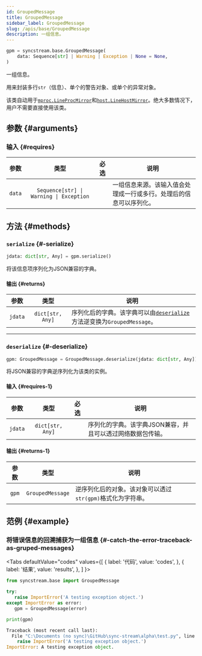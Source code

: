 ```yaml
---
id: GroupedMessage
title: GroupedMessage
sidebar_label: GroupedMessage
slug: /apis/base/GroupedMessage
description: 一组信息。
---
```





<APITopBar type="class" isPrivate={true} source="base.GroupedMessage" />

```python
gpm = syncstream.base.GroupedMessage(
    data: Sequence[str] | Warning | Exception | None = None,
)
```

一组信息。

用来封装多行`str`（信息）、单个的警告对象、或单个的异常对象。

该类自动用于[`mproc.LineProcMirror`](../mproc/LineProcMirror.mdx)和[`host.LineHostMirror`](../host/LineHostMirror.mdx)。绝大多数情况下，用户不需要直接使用该类。

## 参数 {#arguments}

### 输入 {#requires}

|  参数  |                  类型                   | 必选 | <center>说明</center>                                              |
| :----: | :-------------------------------------: | :--: | :----------------------------------------------------------------- |
| `data` | `Sequence[str] \| Warning \| Exception` |      | 一组信息来源。该输入值会处理成一行或多行。处理后的信息可以序列化。 |

## 方法 {#methods}

### <IconObjType type="method"/> `serialize` {#-serialize}

```python
jdata: dict[str, Any] = gpm.serialize()
```

将该信息项序列化为JSON兼容的字典。

#### 输出 {#returns}

|  参数   |       类型       | <center>说明</center>                                                                    |
| :-----: | :--------------: | :--------------------------------------------------------------------------------------- |
| `jdata` | `dict[str, Any]` | 序列化后的字典。该字典可以由[`deserialize`](#-deserialize)方法逆变换为`GroupedMessage`。 |

---

### <IconObjType type="method"/> `deserialize` {#-deserialize}

```python
gpm: GroupedMessage = GroupedMessage.deserialize(jdata: dict[str, Any])
```

将JSON兼容的字典逆序列化为该类的实例。

#### 输入 {#requires-1}

|  参数   |       类型       |               必选                | <center>说明</center>                                      |
| :-----: | :--------------: | :-------------------------------: | :--------------------------------------------------------- |
| `jdata` | `dict[str, Any]` | <InlineIcon icon={vsiCheckIcon}/> | 序列化的字典。该字典JSON兼容，并且可以透过网络数据包传输。 |

#### 输出 {#returns-1}

| 参数  |       类型       | <center>说明</center>                                      |
| :---: | :--------------: | :--------------------------------------------------------- |
| `gpm` | `GroupedMessage` | 逆序列化后的对象。该对象可以透过`str(gpm)`格式化为字符串。 |

## 范例 {#example}

### <IconObjType type="term"/> 将错误信息的回溯捕获为一组信息 {#-catch-the-error-traceback-as-gruped-messages}

<Tabs
  defaultValue="codes"
  values={[
    { label: '代码', value: 'codes', },
    { label: '结果', value: 'results', },
  ]
}>

<TabItem value="codes">

```python showLineNumbers title="use_grouped_messages.py"
from syncstream.base import GroupedMessage

try:
   raise ImportError('A testing exception object.')
except ImportError as error:
   gpm = GroupedMessage(error)

print(gpm)
```

</TabItem>

<TabItem value="results">

```python
Traceback (most recent call last):
  File "C:\Documents (no sync)\GitHub\sync-stream\alpha\test.py", line 4, in <module>
    raise ImportError('A testing exception object.')
ImportError: A testing exception object.
```

</TabItem>
</Tabs>
